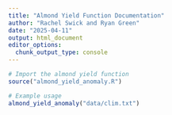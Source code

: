 ```yaml
---
title: "Almond Yield Function Documentation"
author: "Rachel Swick and Ryan Green"
date: "2025-04-11"
output: html_document
editor_options: 
  chunk_output_type: console
---
```



```r
# Import the almond yield function
source("almond_yield_anomaly.R")
```


```r
# Example usage
almond_yield_anomaly("data/clim.txt")
```
















